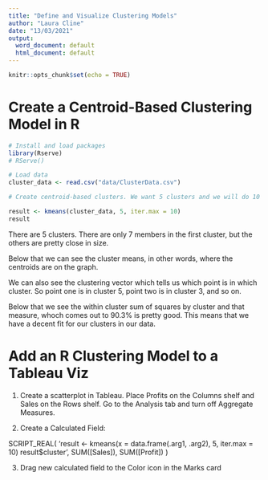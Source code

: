 ```yaml
---
title: "Define and Visualize Clustering Models"
author: "Laura Cline"
date: "13/03/2021"
output:
  word_document: default
  html_document: default
---
```


```r
knitr::opts_chunk$set(echo = TRUE)
```

# Create a Centroid-Based Clustering Model in R 

```r
# Install and load packages
library(Rserve)
# RServe()
```

```r
# Load data
cluster_data <- read.csv("data/ClusterData.csv")
```

```r
# Create centroid-based clusters. We want 5 clusters and we will do 10 iterations

result <- kmeans(cluster_data, 5, iter.max = 10)
result
```

There are 5 clusters. There are only 7 members in the first cluster, but the others are pretty close in size. 

Below that we can see the cluster means, in other words, where the centroids are on the graph. 

We can also see the clustering vector which tells us which point is in which cluster. So point one is in cluster 5, point two is in cluster 3, and so on. 

Below that we see the within cluster sum of squares by cluster and that measure, whoch comes out to 90.3% is pretty good. This means that we have a decent fit for our clusters in our data.

# Add an R Clustering Model to a Tableau Viz 

1. Create a scatterplot in Tableau. Place Profits on the Columns shelf and Sales on the Rows shelf. Go to the Analysis tab and turn off Aggregate Measures. 

2. Create a Calculated Field: 

SCRIPT_REAL(
'result <- kmeans(x = data.frame(.arg1, .arg2), 5, iter.max = 10)
result$cluster',
SUM([Sales]), SUM([Profit])
)

3. Drag new calculated field to the Color icon in the Marks card 